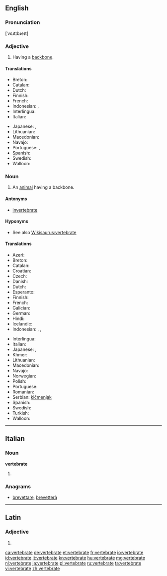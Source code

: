 ==English==

===Pronunciation===
[ˈvɛɹtɪbɹeɪt]

===Adjective===
{{en-adj|-}}

# Having a [[backbone]].

====Translations====
{{trans-top|having a backbone}}
* Breton: {{t|br|mellkeinek|xs=Breton}}
* Catalan: {{t|ca|vertebrat}}
* Dutch: {{t-|nl|gewerveld}}
* Finnish: {{t-|fi|selkärankainen}}
* French: {{t+|fr|vertébré}}
* Indonesian: {{t|id|bertulang belakang|xs=Indonesian}}, {{t-|id|vertebrata|xs=Indonesian}}
* Interlingua: {{t-|ia|vertebrate|xs=Interlingua}}
* Italian: {{t+|it|vertebrato}}
{{trans-mid}}
* Japanese: {{t|ja|脊椎|tr=sekitsui}}, {{t|ja|せきつい|tr=sekitsui}}
* Lithuanian: {{t+|lt|stuburinis|m|xs=Lithuanian}}
* Macedonian: {{t|mk|’рбетнички|m|tr='rbétnički}}
* Navajo: {{tø|nv|bíígháán dahólónígíí}}
* Portuguese: {{t+|pt|vertebrado|m}}, {{t-|pt|vertebrada|f}}
* Spanish: {{t+|es|vertebrado}}
* Swedish: {{t|sv|ryggradsdjur|n}}
* Walloon: {{t|wa|cronzoxhî|xs=Walloon}}
{{trans-bottom}}

===Noun===
{{en-noun}}

# An [[animal]] having a backbone.

====Antonyms====
* [[invertebrate]]

====Hyponyms====
* See also [[Wikisaurus:vertebrate]]

====Translations====
{{trans-top|an animal having a backbone}}
* Azeri: {{t|az|onurğalı}}
* Breton: {{t|br|mellkeineg|m|xs=Breton}}
* Catalan: {{t|ca|vertebrat}}
* Croatian: {{t-|hr|kralješnjak|m|alt=králješnjak}}
* Czech: {{t-|cs|obratlovec|m}}
* Danish: {{t-|da|hvirveldyr|n}}
* Dutch: {{t-|nl|gewervelde}}
* Esperanto: {{t-|eo|vertebrulo|xs=Esperanto}}
* Finnish: {{t-|fi|selkärankainen}}
* French: {{t+|fr|vertébré|m}}
* Galician: {{t-|gl|vertebrado|m|xs=Galician}}
* German: {{t+|de|Wirbeltier|n}}
* Hindi: {{t|hi|कशेरुकी जीव|xs=Hindi}}
* Icelandic: {{t|is|hryggleysingjar}}
* Indonesian: {{t-|id|vertebrata|xs=Indonesian}}, {{t|id|hewan vertebrata|xs=Indonesian}}, {{t|id|hewan bertulang belakang|xs=Indonesian}}
{{trans-mid}}
* Interlingua: {{t-|ia|vertebrato|xs=Interlingua}}
* Italian: {{t+|it|vertebrato}}
* Japanese: {{t-|ja|脊椎動物|tr=sekitsui-dōbutsu}}, {{t|ja|せきついどうぶつ|tr=sekitsui-dōbutsu}}
* Khmer: {{t|km|សត្វឆ្អឹងកង|tr=sat che eng kong|sc=Khmr}}
* Lithuanian: {{t+|lt|stuburinis|m|xs=Lithuanian}}
* Macedonian: {{t|mk|’рбетник|m|tr='rbetnik}}
* Navajo: {{tø|nv|naaldeehii bitsʼin dahólónígíí}}
* Norwegian: {{t|nn|virveldyr|xs=Norwegian Nynorsk}}
* Polish: {{t+|pl|kręgowiec|m}}
* Portuguese: {{t+|pt|vertebrado|m}}
* Romanian: {{t|ro|vertebrat|n}}
* Serbian: [[kičmenjak]] {{m}}
* Spanish: {{t+|es|vertebrado}}
* Swedish: {{t|sv|ryggradsdjur|n}}
* Turkish: {{t|tr|omurgalı}}
* Walloon: {{t|wa|cronzoxhî|xs=Walloon}}
{{trans-bottom}}

----

==Italian==

===Noun===
'''vertebrate''' {{f}}

# {{plural of|vertebrato|lang=it}}

===Anagrams===
* [[brevettare#Italian|brevettare]], [[brevetterà#Italian|brevetterà]]

----

==Latin==

===Adjective===
{{la-adj-form|vertebrāte}}

# {{inflection of|vertebratus|vertebrātus|voc|m|s|lang=la}}

[[ca:vertebrate]]
[[de:vertebrate]]
[[et:vertebrate]]
[[fr:vertebrate]]
[[io:vertebrate]]
[[id:vertebrate]]
[[it:vertebrate]]
[[kn:vertebrate]]
[[hu:vertebrate]]
[[mg:vertebrate]]
[[nl:vertebrate]]
[[ja:vertebrate]]
[[pl:vertebrate]]
[[ru:vertebrate]]
[[ta:vertebrate]]
[[vi:vertebrate]]
[[zh:vertebrate]]